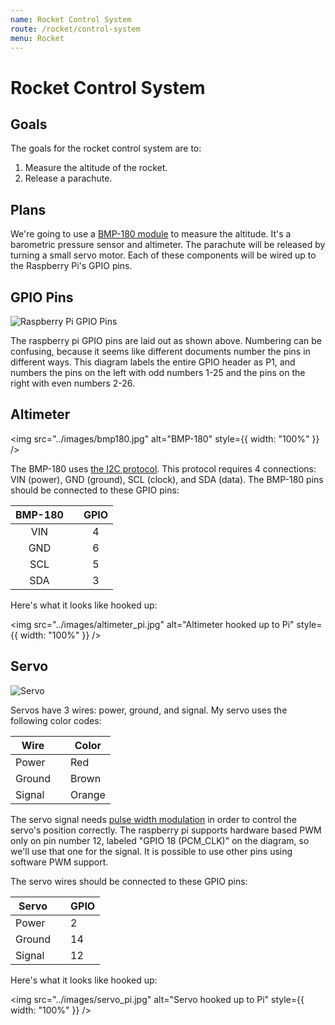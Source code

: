 ```yaml
---
name: Rocket Control System
route: /rocket/control-system
menu: Rocket
---
```


# Rocket Control System

## Goals

The goals for the rocket control system are to:

1. Measure the altitude of the rocket.
2. Release a parachute.

## Plans

We're going to use a [BMP-180 module](http://www.adafruit.com/products/1603) to measure the altitude. It's a barometric pressure sensor and altimeter. The parachute will be released by turning a small servo motor. Each of these components will be wired up to the Raspberry Pi's GPIO pins.

## GPIO Pins

![Raspberry Pi GPIO Pins](../images/GPIOs.png)

The raspberry pi GPIO pins are laid out as shown above. Numbering can be confusing, because it seems like different documents number the pins in different ways. This diagram labels the entire GPIO header as P1, and numbers the pins on the left with odd numbers 1-25 and the pins on the right with even numbers 2-26.

## Altimeter

<img src="../images/bmp180.jpg" alt="BMP-180" style={{ width: "100%" }} />

The BMP-180 uses [the I2C protocol](http://en.wikipedia.org/wiki/I%C2%B2C). This protocol requires 4 connections: VIN (power), GND (ground), SCL (clock), and SDA (data). The BMP-180 pins should be connected to these GPIO pins:

| BMP-180 |     | GPIO |
| :-----: | --- | :--: |
|   VIN   |     |  4   |
|   GND   |     |  6   |
|   SCL   |     |  5   |
|   SDA   |     |  3   |

Here's what it looks like hooked up:

<img
  src="../images/altimeter_pi.jpg"
  alt="Altimeter hooked up to Pi"
  style={{ width: "100%" }}
/>

## Servo

![Servo](../images/servo.jpg)

Servos have 3 wires: power, ground, and signal. My servo uses the following color codes:

| Wire   |     | Color  |
| ------ | --- | ------ |
| Power  |     | Red    |
| Ground |     | Brown  |
| Signal |     | Orange |

The servo signal needs [pulse width modulation](http://en.wikipedia.org/wiki/Pulse-width_modulation) in order to control the servo's position correctly. The raspberry pi supports hardware based PWM only on pin number 12, labeled "GPIO 18 (PCM_CLK)" on the diagram, so we'll use that one for the signal. It is possible to use other pins using software PWM support.

The servo wires should be connected to these GPIO pins:

| Servo  |     | GPIO |
| ------ | --- | ---- |
| Power  |     | 2    |
| Ground |     | 14   |
| Signal |     | 12   |

Here's what it looks like hooked up:

<img
  src="../images/servo_pi.jpg"
  alt="Servo hooked up to Pi"
  style={{ width: "100%" }}
/>

